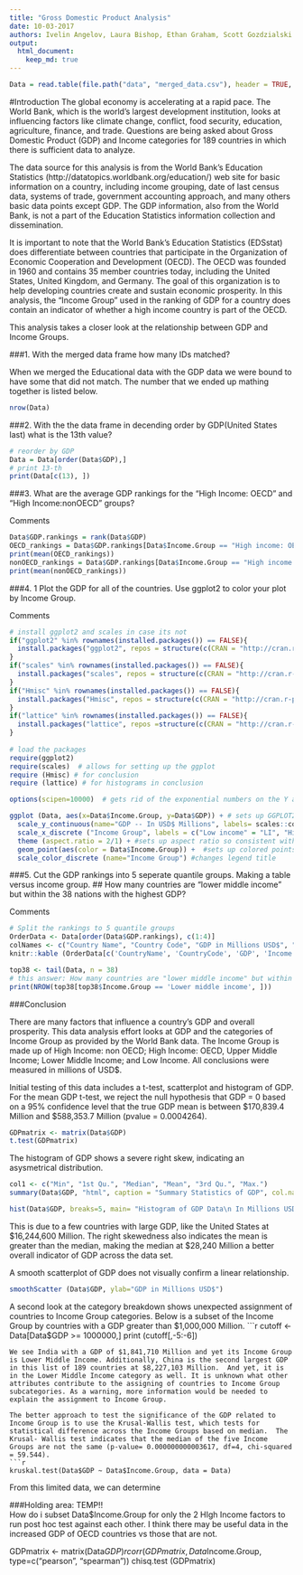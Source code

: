 ```yaml
---
title: "Gross Domestic Product Analysis"
date: 10-03-2017
authors: Ivelin Angelov, Laura Bishop, Ethan Graham, Scott Gozdzialski
output:
  html_document:
    keep_md: true
---
```

```r
Data = read.table(file.path("data", "merged_data.csv"), header = TRUE, encoding='UTF-8')
```

#Introduction
The global economy is accelerating at a rapid pace.  The World Bank, which is the world's largest development institution, looks at influencing factors like climate change, conflict, food security, education, agriculture, finance, and trade.  Questions are being asked about Gross Domestic Product (GDP) and Income categories for 189 countries in which there is sufficient data to analyze. 

The data source for this analysis is from the World Bank's Education Statistics (http://datatopics.worldbank.org/education/) web site for basic information on a country, including income grouping, date of last census data, systems of trade, government accounting approach, and many others basic data points except GDP. The GDP information, also from the World Bank, is not a part of the Education Statistics information collection and dissemination. 

It is important to note that the World Bank's Education Statistics (EDSstat) does differentiate between countries that participate in the Organization of Economic Cooperation and Development (OECD). The OECD was founded in 1960 and contains 35 member countries today, including the United States, United Kingdom, and Germany.  The goal of this organization is to help developing countries create and sustain economic prosperity.  In this analysis, the  "Income Group" used in the ranking of GDP for a country does contain an indicator of whether a high income country is part of the OECD. 

This analysis takes a closer look at the relationship between GDP and Income Groups.



###1. With the merged data frame how many IDs matched?

When we merged the Educational data with the GDP data we were bound to have some that did not match.
The number that we ended up mathing together is listed below.
```r
nrow(Data)
```
###2. With the the data frame in decending order by GDP(United States last) what is the 13th value?

```r
# reorder by GDP
Data = Data[order(Data$GDP),]
# print 13-th
print(Data[c(13), ])
```

###3. What are the average GDP rankings for the "High Income: OECD" and "High Income:nonOECD" groups?

Comments
```r
Data$GDP.rankings = rank(Data$GDP)
OECD_rankings = Data$GDP.rankings[Data$Income.Group == "High income: OECD"]
print(mean(OECD_rankings))
nonOECD_rankings = Data$GDP.rankings[Data$Income.Group == "High income: nonOECD"]
print(mean(nonOECD_rankings)) 
```
###4. 1	Plot the GDP for all of the countries. Use ggplot2 to color your plot by Income Group.

Comments
```r
# install ggplot2 and scales in case its not
if("ggplot2" %in% rownames(installed.packages()) == FALSE){
  install.packages("ggplot2", repos = structure(c(CRAN = "http://cran.r-project.org")))
}
if("scales" %in% rownames(installed.packages()) == FALSE){
  install.packages("scales", repos = structure(c(CRAN = "http://cran.r-project.org")))
}
if("Hmisc" %in% rownames(installed.packages()) == FALSE){
  install.packages("Hmisc", repos = structure(c(CRAN = "http://cran.r-project.org")))
}
if("lattice" %in% rownames(installed.packages()) == FALSE){
  install.packages("lattice", repos =structure(c(CRAN = "http://cran.r-project.org")))
}  
  
# load the packages
require(ggplot2)
require(scales)  # allows for setting up the ggplot
require (Hmisc) # for conclusion
require (lattice) # for histograms in conclusion

options(scipen=10000)  # gets rid of the exponential numbers on the Y axis

ggplot (Data, aes(x=Data$Income.Group, y=Data$GDP)) + # sets up GGPLOT2 scatter plot
  scale_y_continuous(name="GDP -- In USD$ Millions", labels= scales::comma, expand = c(0,0), limits=c(0, 20000000), breaks=seq(0,18000000, 2000000))  + #sets up Y axis with labels and range
  scale_x_discrete ("Income Group", labels = c("Low income" = "LI", "High income: nonOECD" = "nHI", "High income: OECD" = "oHI", "Lower middle income" = "LMI", "Upper middle income" = "UMI")) + # sets up x axis for abbreviates of categorical variable to prevent overlap and promote readability
  theme (aspect.ratio = 2/1) + #sets up aspect ratio so consistent with each output
  geom_point(aes(color = Data$Income.Group)) +  #sets up colored points
  scale_color_discrete (name="Income Group") #changes legend title

```   

###5. Cut the GDP rankings into 5 seperate quantile groups. Making a table versus income group.
##   How many countries are "lower middle income" but within the 38 nations with the highest GDP?

Comments
```r
# Split the rankings to 5 quantile groups
OrderData <- Data[order(Data$GDP.rankings), c(1:4)]
colNames <- c("Country Name", "Country Code", "GDP in Millions USD$", "Income Group")
knitr::kable (OrderData[c('CountryName', 'CountryCode', 'GDP', 'Income.Group')], col.names = colNames, align = 'c', caption = "Ranking in Income Group")

top38 <- tail(Data, n = 38)
# this answer: How many countries are "lower middle income" but within the 38 nations with the highest GDP
print(NROW(top38[top38$Income.Group == 'Lower middle income', ]))

```

###Conclusion

There are many factors that influence a country's GDP and overall prosperity.  This data analysis effort looks at GDP and the categories of Income Group as provided by the World Bank data.  The Income Group is made up of High Income: non OECD; High Income: OECD, Upper Middle Income; Lower Middle Income; and Low Income. All conclusions were measured in millions of USD$.  

Initial testing of this data includes a t-test, scatterplot and histogram of GDP.  For the mean GDP t-test, we reject the null hypothesis that GDP = 0 based on a 95% confidence level that the true GDP mean is between $170,839.4 Million and $588,353.7 Million (pvalue = 0.0004264).

```r
GDPmatrix <- matrix(Data$GDP)
t.test(GDPmatrix)
```
  
The histogram of GDP shows a severe right skew, indicating an asysmetrical distribution.  

```r
col1 <- c("Min", "1st Qu.", "Median", "Mean", "3rd Qu.", "Max.")
summary(Data$GDP, "html", caption = "Summary Statistics of GDP", col.names=col1, align='c' )

hist(Data$GDP, breaks=5, main= "Histogram of GDP Data\n In Millions USD$", xlab = "GDP", ylab="Millions USD$", col="blue")

```
  
This is due to a few countries with large GDP, like the United States at $16,244,600 Million. The right skewedness also indicates the mean is greater than the median, making the median at $28,240 Million a better overall indicator of GDP across the data set.

A smooth scatterplot of GDP does not visually confirm a linear relationship.  
```r
smoothScatter (Data$GDP, ylab="GDP in Millions USD$")
``` 
  
A second look at the category breakdown shows unexpected assignment of countries to Income Group categories.  Below is a subset of the Income Group by countries with a GDP greater than $1,000,000 Million.
```r
cutoff <- Data[Data$GDP >= 1000000,]
print (cutoff[,-5:-6])
```
We see India with a GDP of $1,841,710 Million and yet its Income Group is Lower Middle Income. Additionally, China is the second largest GDP in this list of 189 countries at $8,227,103 Million.  And yet, it is in the Lower Middle Income category as well. It is unknown what other attributes contribute to the assigning of countries to Income Group subcategories. As a warning, more information would be needed to explain the assignment to Income Group.

The better approach to test the significance of the GDP related to Income Group is to use the Krusal-Wallis test, which tests for statistical difference across the Income Groups based on median.  The Krusal- Wallis test indicates that the median of the five Income Groups are not the same (p-value= 0.000000000003617, df=4, chi-squared = 59.544).
```r
kruskal.test(Data$GDP ~ Data$Income.Group, data = Data)
```
From this limited data, we can determine 

###Holding area:  TEMP!!   
How do i subset Data$Income.Group for only the 2 HIgh Income factors to run post hoc test against each other. I think there may be useful data in the increased GDP of OECD countries vs those that are not.

GDPmatrix <- matrix(Data$GDP)
rcorr (GDPmatrix, Data$Income.Group, type=c("pearson", "spearman"))
chisq.test (GDPmatrix)  